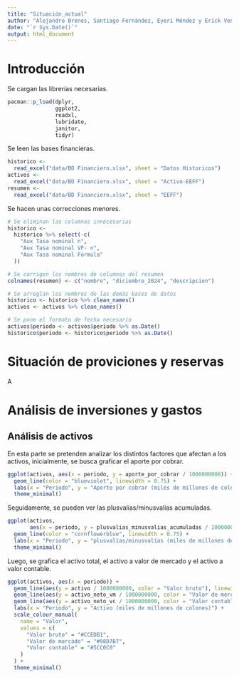 ```yaml
---
title: "Situación_actual"
author: "Alejandro Brenes, Santiago Fernández, Eyeri Méndez y Erick Venegas"
date: "`r Sys.Date()`"
output: html_document
---
```


# Introducción

Se cargan las librerías necesarias.

```r
pacman::p_load(dplyr,
               ggplot2,
               readxl,
               lubridate,
               janitor,
               tidyr)
```

Se leen las bases financieras.

```r
historico <-
  read_excel("data/BD Financiero.xlsx", sheet = "Datos Historicos")
activos <-
  read_excel("data/BD Financiero.xlsx", sheet = "Activo-EEFF")
resumen <-
  read_excel("data/BD Financiero.xlsx", sheet = "EEFF")
```

Se hacen unas correcciones menores.

```r
# Se eliminan las columnas innecesarias
historico <-
  historico %>% select(-c(
    "Aux Tasa nominal n",
    "Aux Tasa nominal VF- n",
    "Aux Tasa nominal Formula"
  ))

# Se corrigen los nombres de columnas del resumen
colnames(resumen) <- c("nombre", "diciembre_2024", "descripcion")

# Se arreglan los nombres de las demás bases de datos
historico <- historico %>% clean_names()
activos <- activos %>% clean_names()

# Se pone el formato de fecha necesario
activos$periodo <- activos$periodo %>% as.Date()
historico$periodo <- historico$periodo %>% as.Date()
```

# Situación de proviciones y reservas

A

# Análisis de inversiones y gastos

## Análisis de activos

En esta parte se pretenden analizar los distintos factores que afectan a los activos, inicialmente, se busca graficar el aporte por cobrar.

```r
ggplot(activos, aes(x = periodo, y = aporte_por_cobrar / 1000000000)) +
  geom_line(color = "blueviolet", linewidth = 0.75) +
  labs(x = "Periodo", y = "Aporte por cobrar (miles de millones de colones)") +
  theme_minimal()
```

Seguidamente, se pueden ver las plusvalías/minusvalías acumuladas.

```r
ggplot(activos,
       aes(x = periodo, y = plusvalias_minusvalias_acumuladas / 1000000000)) +
  geom_line(color = "cornflowerblue", linewidth = 0.75) +
  labs(x = "Periodo", y = "plusvalías/minusvalías (miles de millones de colones)") +
  theme_minimal()
```

Luego, se grafica el activo total, el activo a valor de mercado y el activo a valor contable.

```r
ggplot(activos, aes(x = periodo)) +
  geom_line(aes(y = activo / 1000000000, color = "Valor bruto"), linewidth = 0.75) +
  geom_line(aes(y = activo_neto_vm / 1000000000, color = "Valor de mercado"), linewidth = 0.75) +
  geom_line(aes(y = activo_neto_vc / 1000000000, color = "Valor contable"), linewidth = 0.75) +
  labs(x = "Periodo", y = "Activo (miles de millones de colones)") +
  scale_colour_manual(
    name = "Valor",
    values = c(
      "Valor bruto" = "#CCEDB1",
      "Valor de mercado" = "#98D7B7",
      "Valor contable" = "#5CC0C0"
    )
  ) +
  theme_minimal()
```

